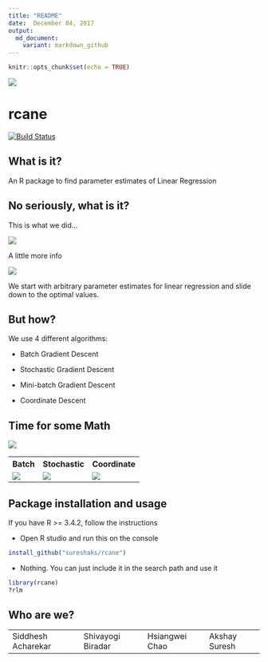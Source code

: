 ```yaml
---
title: "README"
date:  December 04, 2017
output:
  md_document:
    variant: markdown_github
---
```


```r
knitr::opts_chunk$set(echo = TRUE)
```

<img src="man/figures/logo.png" />

# rcane 

[![Build Status](https://travis-ci.org/sureshaks/rcane.svg?branch=akshay)](https://travis-ci.org/sureshaks/rcane)

## What is it?

An R package to find parameter estimates of Linear Regression

## No seriously, what is it?

This is what we did...

<img src="man/figures/whatwedid.png" align="center" />

A little more info

<img src="man/figures/moreinfo.png" align="center" />

We start with arbitrary parameter estimates for linear regression and slide down to the optimal values.

## But how?

We use 4 different algorithms:

- Batch Gradient Descent

- Stochastic Gradient Descent

- Mini-batch Gradient Descent

- Coordinate Descent

## Time for some Math 

<img src="man/figures/dreadfulmath.png" align="center" />

<table>
  <tr>
    <th> 
      Batch
    </th>
    <th> 
      Stochastic
    </th>
    <th>
      Coordinate
    </th>
  </tr>  
  <tr>
    <td>
      <img src="man/figures/batch.png" align="center" />
    </td>
    <td>
      <img src="man/figures/stochastic.png" align="center" />
    </td>
    <td>
      <img src="man/figures/coordinate.png" align="center" />
    </td>
  </tr>
</table>


## Package installation and usage

If you have R >= 3.4.2, follow the instructions

- Open R studio and run this on the console

```r
install_github("sureshaks/rcane")
```

- Nothing. You can just include it in the search path and use it

```r
library(rcane)
?rlm
```

## Who are we?

<table>
  <tr>
    <td>Siddhesh Acharekar</td>
    <td>Shivayogi Biradar</td>
    <td>Hsiangwei Chao</td>
    <td>Akshay Suresh</td>
  </tr>
</table>